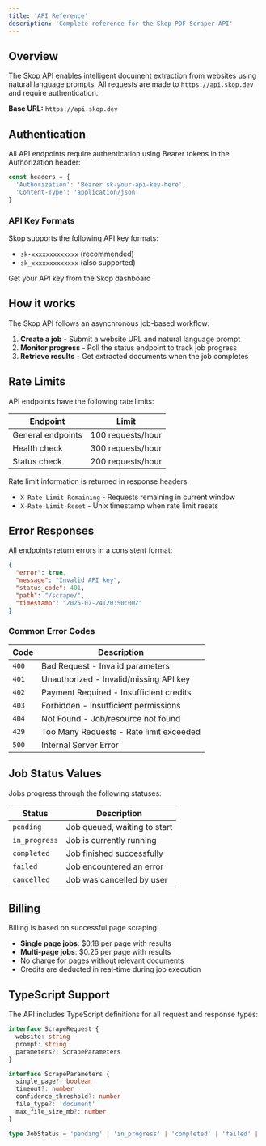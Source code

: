 ```yaml
---
title: 'API Reference'
description: 'Complete reference for the Skop PDF Scraper API'
---
```


## Overview

The Skop API enables intelligent document extraction from websites using natural language prompts. All requests are made to `https://api.skop.dev` and require authentication.

**Base URL:** `https://api.skop.dev`

## Authentication

All API endpoints require authentication using Bearer tokens in the Authorization header:

```javascript
const headers = {
  'Authorization': 'Bearer sk-your-api-key-here',
  'Content-Type': 'application/json'
}
```

### API Key Formats

Skop supports the following API key formats:
- `sk-xxxxxxxxxxxxx` (recommended)
- `sk_xxxxxxxxxxxxx` (also supported)

<Card title="Get API Key" icon="key" href="https://api.skop.dev">
  Get your API key from the Skop dashboard
</Card>

## How it works

The Skop API follows an asynchronous job-based workflow:

1. **Create a job** - Submit a website URL and natural language prompt
2. **Monitor progress** - Poll the status endpoint to track job progress  
3. **Retrieve results** - Get extracted documents when the job completes

## Rate Limits

API endpoints have the following rate limits:

| Endpoint | Limit |
|----------|-------|
| General endpoints | 100 requests/hour |
| Health check | 300 requests/hour |
| Status check | 200 requests/hour |

Rate limit information is returned in response headers:
- `X-Rate-Limit-Remaining` - Requests remaining in current window
- `X-Rate-Limit-Reset` - Unix timestamp when rate limit resets

## Error Responses

All endpoints return errors in a consistent format:

```json
{
  "error": true,
  "message": "Invalid API key",
  "status_code": 401,
  "path": "/scrape/",
  "timestamp": "2025-07-24T20:50:00Z"
}
```

### Common Error Codes

| Code | Description |
|------|-------------|
| `400` | Bad Request - Invalid parameters |
| `401` | Unauthorized - Invalid/missing API key |
| `402` | Payment Required - Insufficient credits |
| `403` | Forbidden - Insufficient permissions |
| `404` | Not Found - Job/resource not found |
| `429` | Too Many Requests - Rate limit exceeded |
| `500` | Internal Server Error |

## Job Status Values

Jobs progress through the following statuses:

| Status | Description |
|--------|-------------|
| `pending` | Job queued, waiting to start |
| `in_progress` | Job is currently running |
| `completed` | Job finished successfully |
| `failed` | Job encountered an error |
| `cancelled` | Job was cancelled by user |

## Billing

Billing is based on successful page scraping:

- **Single page jobs**: $0.18 per page with results
- **Multi-page jobs**: $0.25 per page with results
- No charge for pages without relevant documents
- Credits are deducted in real-time during job execution

## TypeScript Support

The API includes TypeScript definitions for all request and response types:

```typescript
interface ScrapeRequest {
  website: string
  prompt: string
  parameters?: ScrapeParameters
}

interface ScrapeParameters {
  single_page?: boolean
  timeout?: number
  confidence_threshold?: number
  file_type?: 'document'
  max_file_size_mb?: number
}

type JobStatus = 'pending' | 'in_progress' | 'completed' | 'failed' | 'cancelled'
```
